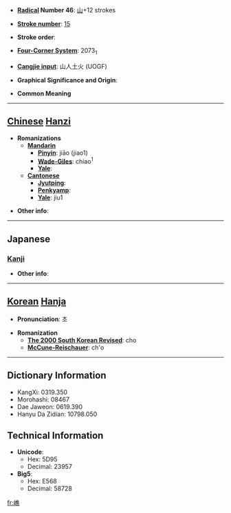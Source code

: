 * '''[[Wiktionary:Chinese radical index| Radical]] Number 46''': [[Wiktionary:Chinese radical index 山|山]]+12 strokes

* '''[[Wiktionary:Chinese total strokes index|Stroke number]]''': [[Wiktionary:Chinese total strokes index 15|15]]

* '''Stroke order''': 

* '''[[Wiktionary:Chinese four corner index|Four-Corner System]]''': 2073<sub>1</sub>

* '''[[Wiktionary:Chinese Cangjie index|Cangjie input]]''': 山人土火 (UOGF)

* '''Graphical Significance and Origin''': 

* '''Common Meaning'''

----

== [[Chinese]] [[Hanzi]] ==

* '''Romanizations'''
** '''[[Mandarin]]'''
*** '''[[Pinyin]]''': jiāo (jiao1)
*** '''[[Wade-Giles]]''': chiao<sup>1</sup>
*** '''[[Yale]]''': 
** '''[[Cantonese]]'''
*** '''[[Jyutping]]''':
*** '''[[Penkyamp]]''': 
*** '''[[Yale]]''': jiu1

* '''Other info''': 

----

==Japanese==
===[[Kanji]]===
{{kanji|on readings=[[せう]] (seu), [[ぜう]] (zeu), [[しょう]] (shō), [[じょう]] (jō)
|kun readings=
}}

* '''Other info''':  

----

== [[Korean]] [[Hanja]] ==

* '''Pronunciation''': 초

* '''Romanization'''
** '''[[The 2000 South Korean Revised Romanization|The 2000 South Korean Revised]]''': cho
** '''[[McCune-Reischauer]]''': ch'o

----

== Dictionary Information ==

* KangXi: 0319.350
* Morohashi: 08467
* Dae Jaweon: 0619.390
* Hanyu Da Zidian: 10798.050

== Technical Information ==

* '''Unicode''':
** Hex: 5D95
** Decimal: 23957
* '''Big5''':
** Hex: E568
** Decimal: 58728

[[fr:嶕]]